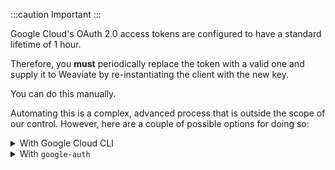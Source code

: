 :::caution Important
:::

Google Cloud's OAuth 2.0 access tokens are configured to have a standard lifetime of 1 hour.

Therefore, you **must** periodically replace the token with a valid one and supply it to Weaviate by re-instantiating the client with the new key.

You can do this manually.

Automating this is a complex, advanced process that is outside the scope of our control. However, here are a couple of possible options for doing so:

<details>
  <summary>With Google Cloud CLI</summary>

If you are using the Google Cloud CLI, you could run this through your preferred programming language, and extract the results.<p><br/></p>

For example, you could periodically run:

```python
client = re_instantiate_weaviate()
```

Where `re_instantiate_weaviate` is something like:

```python
import subprocess
import time
import weaviate

def refresh_token():
    result = subprocess.run(["gcloud", "auth", "print-access-token"], capture_output=True, text=True)
    if result.returncode != 0:
        print(f"Error refreshing token: {result.stderr}")
        return None
    return result.stdout.strip()

# Run this every ~60 minutes
def re_instantiate_weaviate():
    token = refresh_token()
    print(f"Refreshed token: {token}")

    client = weaviate.Client(
      url = "https://some-endpoint.weaviate.network/",
      additional_headers = {
        "X-Palm-Api-Key": token,
      }
    )
    return client
```

</details>

<details>
  <summary>With <code>google-auth</code></summary>

Another way is through Google's own authentication library `google-auth`.<p><br/></p>

See the links to `google-auth` in [Python](https://google-auth.readthedocs.io/en/master/index.html) and [Node.js](https://cloud.google.com/nodejs/docs/reference/google-auth-library/latest) libraries.<p><br/></p>

You can, then, periodically the `refresh` function ([see Python docs](https://google-auth.readthedocs.io/en/master/reference/google.oauth2.service_account.html#google.oauth2.service_account.Credentials.refresh)) to obtain a renewed token, and re-instantiate the Weaviate client.

For example, you could periodically run:

```python
client = re_instantiate_weaviate()
```

Where `re_instantiate_weaviate` is something like:

```python
from google.auth.transport.requests import Request
from google.oauth2.service_account import Credentials
import time

def get_credentials():
    credentials = Credentials.from_service_account_file('path/to/your/service-account.json')
    credentials.refresh(Request())
    return credentials

# Run this every ~60 minutes
def re_instantiate_weaviate():
    credentials = def get_credentials():
    token = credentials.token

    client = weaviate.Client(
      url = "https://some-endpoint.weaviate.network/",
      additional_headers = {
        "X-Palm-Api-Key": token,
      }
    )
    return client
```

</details>

